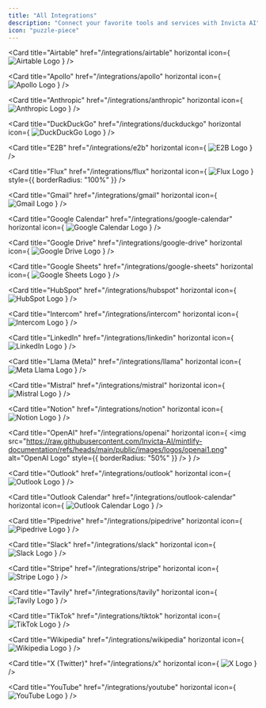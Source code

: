```yaml
---
title: "All Integrations"
description: "Connect your favorite tools and services with Invicta AI"
icon: "puzzle-piece"
---
```


<CardGroup cols={2}>

<Card
  title="Airtable"
  href="/integrations/airtable"
  horizontal
  icon={
    <img
      src="https://raw.githubusercontent.com/Invicta-AI/mintlify-documentation/refs/heads/main/public/images/logos/airtable.png"
      alt="Airtable Logo"
    />
  }
/>

<Card
  title="Apollo"
  href="/integrations/apollo"
  horizontal
  icon={
    <img
      src="https://raw.githubusercontent.com/Invicta-AI/mintlify-documentation/refs/heads/main/public/images/logos/apollo.png"
      alt="Apollo Logo"
    />
  }
/>

<Card
  title="Anthropic"
  href="/integrations/anthropic"
  horizontal
  icon={
    <img
      src="https://raw.githubusercontent.com/Invicta-AI/mintlify-documentation/refs/heads/main/public/images/logos/anthropic.png"
      alt="Anthropic Logo"
    />
  }
/>

<Card
  title="DuckDuckGo"
  href="/integrations/duckduckgo"
  horizontal
  icon={
    <img
      src="https://raw.githubusercontent.com/Invicta-AI/mintlify-documentation/refs/heads/main/public/images/logos/duckduckgo.png"
      alt="DuckDuckGo Logo"
    />
  }
/>

<Card
  title="E2B"
  href="/integrations/e2b"
  horizontal
  icon={
    <img
      src="https://raw.githubusercontent.com/Invicta-AI/mintlify-documentation/refs/heads/main/public/images/logos/e2b.png"
      alt="E2B Logo"
    />
  }
/>

<Card
  title="Flux"
  href="/integrations/flux"
  horizontal
  icon={
    <img
      src="https://raw.githubusercontent.com/Invicta-AI/mintlify-documentation/refs/heads/main/public/images/logos/flux.png"
      alt="Flux Logo"
    />
  }
  style={{ borderRadius: "100%" }}
/>

<Card
  title="Gmail"
  href="/integrations/gmail"
  horizontal
  icon={
    <img
      src="https://raw.githubusercontent.com/Invicta-AI/mintlify-documentation/refs/heads/main/public/images/logos/gmail.png"
      alt="Gmail Logo"
    />
  }
/>

<Card
  title="Google Calendar"
  href="/integrations/google-calendar"
  horizontal
  icon={
    <img
      src="https://raw.githubusercontent.com/Invicta-AI/mintlify-documentation/refs/heads/main/public/images/logos/google-calendar.png"
      alt="Google Calendar Logo"
    />
  }
/>

<Card
  title="Google Drive"
  href="/integrations/google-drive"
  horizontal
  icon={
    <img
      src="https://raw.githubusercontent.com/Invicta-AI/mintlify-documentation/refs/heads/main/public/images/logos/google-drive.png"
      alt="Google Drive Logo"
    />
  }
/>

<Card
  title="Google Sheets"
  href="/integrations/google-sheets"
  horizontal
  icon={
    <img
      src="https://raw.githubusercontent.com/Invicta-AI/mintlify-documentation/refs/heads/main/public/images/logos/google-sheets.png"
      alt="Google Sheets Logo"
    />
  }
/>

<Card
  title="HubSpot"
  href="/integrations/hubspot"
  horizontal
  icon={
    <img
      src="https://raw.githubusercontent.com/Invicta-AI/mintlify-documentation/refs/heads/main/public/images/logos/hubspot.png"
      alt="HubSpot Logo"
    />
  }
/>

<Card
  title="Intercom"
  href="/integrations/intercom"
  horizontal
  icon={
    <img
      src="https://raw.githubusercontent.com/Invicta-AI/mintlify-documentation/refs/heads/main/public/images/logos/intercom.png"
      alt="Intercom Logo"
    />
  }
/>

<Card
  title="LinkedIn"
  href="/integrations/linkedin"
  horizontal
  icon={
    <img
      src="https://raw.githubusercontent.com/Invicta-AI/mintlify-documentation/refs/heads/main/public/images/logos/linkedin.png"
      alt="LinkedIn Logo"
    />
  }
/>

<Card
  title="Llama (Meta)"
  href="/integrations/llama"
  horizontal
  icon={
    <img
      src="https://raw.githubusercontent.com/Invicta-AI/mintlify-documentation/refs/heads/main/public/images/logos/meta.png"
      alt="Meta Llama Logo"
    />
  }
/>

<Card
  title="Mistral"
  href="/integrations/mistral"
  horizontal
  icon={
    <img
      src="https://raw.githubusercontent.com/Invicta-AI/mintlify-documentation/refs/heads/main/public/images/logos/mistral.png"
      alt="Mistral Logo"
    />
  }
/>

<Card
  title="Notion"
  href="/integrations/notion"
  horizontal
  icon={
    <img
      src="https://raw.githubusercontent.com/Invicta-AI/mintlify-documentation/refs/heads/main/public/images/logos/notion.png"
      alt="Notion Logo"
    />
  }
/>

<Card
  title="OpenAI"
  href="/integrations/openai"
  horizontal
  icon={
    <img
      src="https://raw.githubusercontent.com/Invicta-AI/mintlify-documentation/refs/heads/main/public/images/logos/openai1.png"
      alt="OpenAI Logo"
      style={{ borderRadius: "50%" }}
    />
  }
/>

<Card
  title="Outlook"
  href="/integrations/outlook"
  horizontal
  icon={
    <img
      src="https://raw.githubusercontent.com/Invicta-AI/mintlify-documentation/refs/heads/main/public/images/logos/outlook.png"
      alt="Outlook Logo"
    />
  }
/>

<Card
  title="Outlook Calendar"
  href="/integrations/outlook-calendar"
  horizontal
  icon={
    <img
      src="https://raw.githubusercontent.com/Invicta-AI/mintlify-documentation/refs/heads/main/public/images/logos/outlook-calendar.png"
      alt="Outlook Calendar Logo"
    />
  }
/>

<Card
  title="Pipedrive"
  href="/integrations/pipedrive"
  horizontal
  icon={
    <img
      src="https://raw.githubusercontent.com/Invicta-AI/mintlify-documentation/refs/heads/main/public/images/logos/pipedrive.webp"
      alt="Pipedrive Logo"
    />
  }
/>

<Card
  title="Slack"
  href="/integrations/slack"
  horizontal
  icon={
    <img
      src="https://raw.githubusercontent.com/Invicta-AI/mintlify-documentation/refs/heads/main/public/images/logos/slack.png"
      alt="Slack Logo"
    />
  }
/>

<Card
  title="Stripe"
  href="/integrations/stripe"
  horizontal
  icon={
    <img
      src="https://raw.githubusercontent.com/Invicta-AI/mintlify-documentation/refs/heads/main/public/images/logos/stripe.webp"
      alt="Stripe Logo"
    />
  }
/>

<Card
  title="Tavily"
  href="/integrations/tavily"
  horizontal
  icon={
    <img
      src="https://raw.githubusercontent.com/Invicta-AI/mintlify-documentation/refs/heads/main/public/images/logos/tavily.png"
      alt="Tavily Logo"
    />
  }
/>

<Card
  title="TikTok"
  href="/integrations/tiktok"
  horizontal
  icon={
    <img
      src="https://raw.githubusercontent.com/Invicta-AI/mintlify-documentation/refs/heads/main/public/images/logos/tiktok.webp"
      alt="TikTok Logo"
    />
  }
/>

<Card
  title="Wikipedia"
  href="/integrations/wikipedia"
  horizontal
  icon={
    <img
      src="https://raw.githubusercontent.com/Invicta-AI/mintlify-documentation/refs/heads/main/public/images/logos/wikipedia.png"
      alt="Wikipedia Logo"
    />
  }
/>

<Card
  title="X (Twitter)"
  href="/integrations/x"
  horizontal
  icon={
    <img
      src="https://raw.githubusercontent.com/Invicta-AI/mintlify-documentation/refs/heads/main/public/images/logos/x.png"
      alt="X Logo"
    />
  }
/>

<Card
  title="YouTube"
  href="/integrations/youtube"
  horizontal
  icon={
    <img
      src="https://raw.githubusercontent.com/Invicta-AI/mintlify-documentation/refs/heads/main/public/images/logos/youtube.png"
      alt="YouTube Logo"
    />
  }
/>

</CardGroup>
